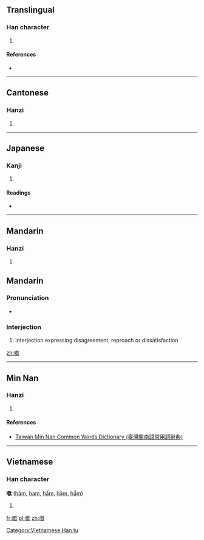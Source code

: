 ==Translingual==

===Han character===
{{Han char|rn=30|rad=口|as=13|sn=16|four=6708<sub>2</sub>|canj=口卜日人 (RYAO)|ids=⿰[[口]][[歆]]}}

# {{defn|Han|sort=口13}}

====References====
* {{Han ref|kx=0211.121|dkj=04427|hdz=10693.110|uh=5677|ud=22135|bh=E946|bd=59718}}

----

==Cantonese==

===Hanzi===
{{yue-hanzi|jyut=[[am1]], [[hm1]]|y=am1, hm1}}

# {{defn|lang=yue|sort=口13}}

----

==Japanese==

===Kanji===
{{ja-kanji|grade=|rs=口13}}

# {{defn|lang=ja|sort=口13}}

====Readings====
* {{ja-readings|on=[[きん]] (kin)|kun=}}

----

==Mandarin==

===Hanzi===
{{cmn-hanzi|pin=[[hèn]] ([[hen4]]), [[hm]] ([[hm5]]), [[hēn]] ([[hen1]]), [[xīn]] ([[xin1]])|wg=hm, hen<sup>1</sup>, hsin<sup>1</sup>}}

# {{defn|lang=cmn|sort=口13}}

==Mandarin==
{{zh-hanzi|[[噷]]}}

===Pronunciation===
* {{Pinyin-IPA|噷}}

===Interjection===
{{cmn-inter|ts|pin=噷|pint=噷|rs=噷}}

# interjection expressing disagreement, reproach or dissatisfaction

[[zh:噷]]

----

==Min Nan==

===Hanzi===
{{nan-hanzi|tlpa=hm̍h (hmh<sup>8</sup>)}}

# {{defn|lang=nan|sort=口13}}

====References====
*[http://twblg.dict.edu.tw/holodict_new/index.html Taiwan Min Nan Common Words Dictionary (臺灣閩南語常用詞辭典)]

----

==Vietnamese==

===Han character===
'''噷''' ([[hăm]], [[ham]], [[hấm]], [[hậm]], [[hẩm]])

# {{defn|lang=vi}}

[[Category:Vietnamese Han tu]]

[[fr:噷]]
[[pl:噷]]
[[zh:噷]]